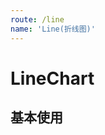 ```yaml
---
route: /line
name: 'Line(折线图)'
---
```


# LineChart

## 基本使用

<Playground>
  <LineChart
    data={
      [
        { x: 'chrome', y1: 20, y2: 30 },
        { x: 'IE', y1: 10, y2: 20 },
        { x: 'Firefox', y1: 20, y2: 40 }
      ]
    }
    titleMap={{
      y1: '下载数',
      y2: '好评数'
    }}
  />
</Playground>
